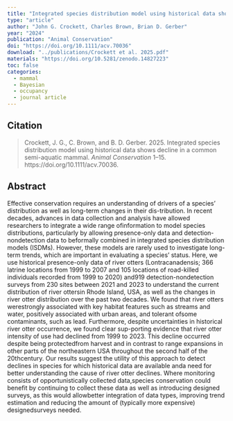 ```yaml
---
title: "Integrated species distribution model using historical data shows decline in a common semi-aquatic mammal"
type: "article"
author: "John G. Crockett, Charles Brown, Brian D. Gerber"
year: "2024"
publication: "Animal Conservation"
doi: "https://doi.org/10.1111/acv.70036"
download: "../publications/Crockett et al. 2025.pdf"
materials: "https://doi.org/10.5281/zenodo.14827223"
toc: false
categories:
  - mammal
  - Bayesian
  - occupancy
  - journal article
---
```


## Citation 

> Crockett, J. G., C. Brown, and B. D. Gerber. 2025. Integrated species distribution model using historical data shows decline in a common semi-aquatic mammal. *Animal Conservation* 1–15. https://doi.org/10.1111/acv.70036.

## Abstract

Effective conservation requires an understanding of drivers of a species' distribution as well as long-term changes in their dis-tribution. In recent decades, advances in data collection and analysis have allowed researchers to integrate a wide range ofinformation to model species distributions, particularly by allowing presence-only data and detection-nondetection data to beformally combined in integrated species distribution models (ISDMs). However, these models are rarely used to investigate long-term trends, which are important in evaluating a species' status. Here, we use historical presence-only data of river otters (Lontracanadensis; 366 latrine locations from 1999 to 2007 and 105 locations of road-killed individuals recorded from 1999 to 2020) and919 detection-nondetection surveys from 230 sites between 2021 and 2023 to understand the current distribution of river ottersin Rhode Island, USA, as well as the changes in river otter distribution over the past two decades. We found that river otters werestrongly associated with key habitat features such as streams and water, positively associated with urban areas, and tolerant ofsome contaminants, such as lead. Furthermore, despite uncertainties in historical river otter occurrence, we found clear sup-porting evidence that river otter intensity of use had declined from 1999 to 2023. This decline occurred despite being protectedfrom harvest and in contrast to range expansions in other parts of the northeastern USA throughout the second half of the 20thcentury. Our results suggest the utility of this approach to detect declines in species for which historical data are available anda need for better understanding the cause of river otter declines. Where monitoring consists of opportunistically collected data,species conservation could benefit by continuing to collect these data as well as introducing designed surveys, as this would allowbetter integration of data types, improving trend estimation and reducing the amount of (typically more expensive) designedsurveys needed.